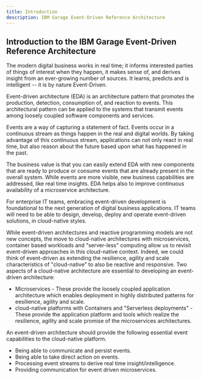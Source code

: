 ```yaml
---
title: Introduction
description: IBM Garage Event-Driven Reference Architecture
---
```


## Introduction to the IBM Garage Event-Driven Reference Architecture

The modern digital business works in real time; it informs interested parties of things of interest when they happen, it makes sense of, and derives insight from an ever-growing number of sources. It learns, predicts and is intelligent -- it is by nature Event-Driven.

Event-driven architecture (EDA) is an architecture pattern that promotes the production, detection, consumption of, and reaction to events. This architectural pattern can be applied to the systems that transmit events among loosely coupled software components and services.

Events are a way of capturing a statement of fact.  Events occur in a continuous stream as things happen in the real and digital worlds.  By taking advantage of this continuous stream, applications can not only react in real time, but also reason about the future based upon what has happened in the past.

The business value is that you can easily extend EDA with new components that are ready to produce or consume events that are already present in the overall system. While events are more visible, new business capabilities are addressed, like real time insights. EDA helps also to improve continuous availability of a microservice architecture.

For enterprise IT teams, embracing event-driven development is foundational to the next generation of digital business applications. IT teams will need to be able to design, develop, deploy and operate event-driven solutions, in cloud-native styles.

While event-driven architectures and reactive programming models are not new concepts, the move to cloud-native architectures with microservices, container based workloads and "server-less" computing allow us to revisit event-driven approaches in this cloud-native context.  Indeed, we could think of event-driven as extending the resilience, agility and scale characteristics of "cloud-native" to also be reactive and responsive. Two aspects of a cloud-native architecture are essential to developing an event-driven architecture:

* Microservices - These provide the loosely coupled application architecture which enables deployment in highly distributed patterns for eesilience, agility and scale.
* cloud-native platforms with Containers and "Serverless deployments" - These provide the application platform and tools which realize the resilience, agility and scale promise of the microservices architectures.

An event-driven architecture should provide the following essential event capabilities to the cloud-native platform.

* Being able to communicate and persist events.
* Being able to take direct action on events.
* Processing event streams to derive real time insight/intelligence.
* Providing communication for event driven microservices.

